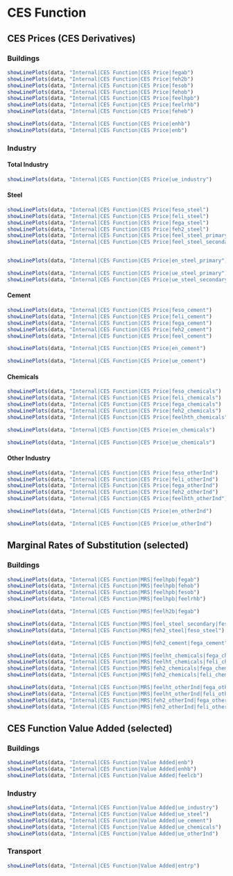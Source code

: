 # CES Function

## CES Prices (CES Derivatives) 

### Buildings

```r

showLinePlots(data, "Internal|CES Function|CES Price|fegab")
showLinePlots(data, "Internal|CES Function|CES Price|feh2b")
showLinePlots(data, "Internal|CES Function|CES Price|fesob")
showLinePlots(data, "Internal|CES Function|CES Price|fehob")
showLinePlots(data, "Internal|CES Function|CES Price|feelhpb")
showLinePlots(data, "Internal|CES Function|CES Price|feelrhb")
showLinePlots(data, "Internal|CES Function|CES Price|feheb")

showLinePlots(data, "Internal|CES Function|CES Price|enhb")
showLinePlots(data, "Internal|CES Function|CES Price|enb")

```


### Industry

#### Total Industry

```r
showLinePlots(data, "Internal|CES Function|CES Price|ue_industry")
```


#### Steel

```r

showLinePlots(data, "Internal|CES Function|CES Price|feso_steel")
showLinePlots(data, "Internal|CES Function|CES Price|feli_steel")
showLinePlots(data, "Internal|CES Function|CES Price|fega_steel")
showLinePlots(data, "Internal|CES Function|CES Price|feh2_steel")
showLinePlots(data, "Internal|CES Function|CES Price|feel_steel_primary")
showLinePlots(data, "Internal|CES Function|CES Price|feel_steel_secondary")


showLinePlots(data, "Internal|CES Function|CES Price|en_steel_primary")

showLinePlots(data, "Internal|CES Function|CES Price|ue_steel_primary")
showLinePlots(data, "Internal|CES Function|CES Price|ue_steel_secondary")
```

#### Cement

```r

showLinePlots(data, "Internal|CES Function|CES Price|feso_cement")
showLinePlots(data, "Internal|CES Function|CES Price|feli_cement")
showLinePlots(data, "Internal|CES Function|CES Price|fega_cement")
showLinePlots(data, "Internal|CES Function|CES Price|feh2_cement")
showLinePlots(data, "Internal|CES Function|CES Price|feel_cement")

showLinePlots(data, "Internal|CES Function|CES Price|en_cement")

showLinePlots(data, "Internal|CES Function|CES Price|ue_cement")
```

#### Chemicals

```r

showLinePlots(data, "Internal|CES Function|CES Price|feso_chemicals")
showLinePlots(data, "Internal|CES Function|CES Price|feli_chemicals")
showLinePlots(data, "Internal|CES Function|CES Price|fega_chemicals")
showLinePlots(data, "Internal|CES Function|CES Price|feh2_chemicals")
showLinePlots(data, "Internal|CES Function|CES Price|feelhth_chemicals")

showLinePlots(data, "Internal|CES Function|CES Price|en_chemicals")

showLinePlots(data, "Internal|CES Function|CES Price|ue_chemicals")
```


#### Other Industry

```r

showLinePlots(data, "Internal|CES Function|CES Price|feso_otherInd")
showLinePlots(data, "Internal|CES Function|CES Price|feli_otherInd")
showLinePlots(data, "Internal|CES Function|CES Price|fega_otherInd")
showLinePlots(data, "Internal|CES Function|CES Price|feh2_otherInd")
showLinePlots(data, "Internal|CES Function|CES Price|feelhth_otherInd")

showLinePlots(data, "Internal|CES Function|CES Price|en_otherInd")

showLinePlots(data, "Internal|CES Function|CES Price|ue_otherInd")
```


## Marginal Rates of Substitution (selected)


### Buildings

```r
showLinePlots(data, "Internal|CES Function|MRS|feelhpb|fegab")
showLinePlots(data, "Internal|CES Function|MRS|feelhpb|fehob")
showLinePlots(data, "Internal|CES Function|MRS|feelhpb|fesob")
showLinePlots(data, "Internal|CES Function|MRS|feelhpb|feelrhb")

showLinePlots(data, "Internal|CES Function|MRS|feelh2b|fegab")
```


```r


showLinePlots(data, "Internal|CES Function|MRS|feel_steel_secondary|feso_steel")
showLinePlots(data, "Internal|CES Function|MRS|feh2_steel|feso_steel")

showLinePlots(data, "Internal|CES Function|MRS|feh2_cement|fega_cement")

showLinePlots(data, "Internal|CES Function|MRS|feelht_chemicals|fega_chemicals")
showLinePlots(data, "Internal|CES Function|MRS|feelht_chemicals|feli_chemicals")
showLinePlots(data, "Internal|CES Function|MRS|feh2_chemicals|fega_chemicals")
showLinePlots(data, "Internal|CES Function|MRS|feh2_chemicals|feli_chemicals")

showLinePlots(data, "Internal|CES Function|MRS|feelht_otherInd|fega_otherInd")
showLinePlots(data, "Internal|CES Function|MRS|feelht_otherInd|feli_otherInd")
showLinePlots(data, "Internal|CES Function|MRS|feh2_otherInd|fega_otherInd")
showLinePlots(data, "Internal|CES Function|MRS|feh2_otherInd|feli_otherInd")

```

## CES Function Value Added (selected)

### Buildings


```r

showLinePlots(data, "Internal|CES Function|Value Added|enb")
showLinePlots(data, "Internal|CES Function|Value Added|enhb")
showLinePlots(data, "Internal|CES Function|Value Added|feelcb")
```

### Industry

```r

showLinePlots(data, "Internal|CES Function|Value Added|ue_industry")
showLinePlots(data, "Internal|CES Function|Value Added|ue_steel")
showLinePlots(data, "Internal|CES Function|Value Added|ue_cement")
showLinePlots(data, "Internal|CES Function|Value Added|ue_chemicals")
showLinePlots(data, "Internal|CES Function|Value Added|ue_otherInd")
```

### Transport

```r

showLinePlots(data, "Internal|CES Function|Value Added|entrp")

```

